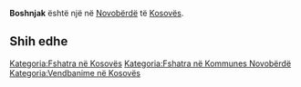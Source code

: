 {{Fshat në 
 | Emri                = Boshnjak
 | EmriAlt                = 
 | NAME_SHORT_FORM=      
 | NAME_GENERIC=      
 | NAME_SORT_NAME_RO=      BOSHNJAK
 | FULL_NAME_RO = Boshnjak
 | FULL_NAME_ND_RO=Boshnjak
 | SORT_NAME_RG=BOSHNJAK
 | FULL_NAME_RG=Boshnjak
 | FULL_NAME_ND_RG=Boshnjak
 | SRP_NAME_SHORT_FORM=      
 | SRP_NAME_GENERIC=      
 | SRP_NAME_SORT_NAME_RO=      
 | SRP_FULL_NAME_RO = 
 | SRP_FULL_NAME_ND_RO=
 | SRP_SORT_NAME_RG=
 | SRP_FULL_NAME_RG=
 | SRP_FULL_NAME_ND_RG=
 | Emri (Rasa dhanore) = 
 | Figura              = 
 | Shteti              = Kosovo
 | Komuna              = Novobërdë
 | Kodi postar         = 
 | Sipërfaqja          = 

 | Popullsia           = 

 | Regj. i popullsisë  = 
 | Dend. e popullsisë  = 
 | Faqja zyrtare       = 
 <!--- Koordinatat ----> 
 | Gjerësia            = 42.966082
 | Gjatësia            = 21.065156
 | Lartësia            = 
}}
'''Boshnjak''' është një [[]] në [[Novobërdë]] të [[Kosovës]].

<!-- == Gjeografia == -->
<!-- == Historia == -->
<!-- == Demografia == -->
== Shih edhe ==
{{Komuna Novobërdë}}
{{Kosovo-Administrata-Cung}}

[[Kategoria:Fshatra në Kosovës]]
[[Kategoria:Fshatra në Kommunes Novobërdë]]
[[Kategoria:Vendbanime në Kosovës]]